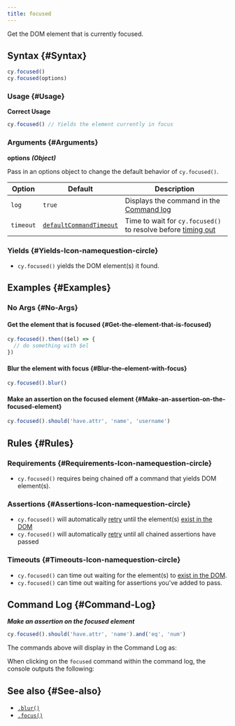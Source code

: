 ```yaml
---
title: focused
---
```


Get the DOM element that is currently focused.

## Syntax {#Syntax}

```javascript
cy.focused()
cy.focused(options)
```

### Usage {#Usage}

**<Icon name="check-circle" color="green" /> Correct Usage**

```javascript
cy.focused() // Yields the element currently in focus
```

### Arguments {#Arguments}

**<Icon name="angle-right" /> options** **_(Object)_**

Pass in an options object to change the default behavior of `cy.focused()`.

| Option    | Default                                                              | Description                                                                              |
| --------- | -------------------------------------------------------------------- | ---------------------------------------------------------------------------------------- |
| `log`     | `true`                                                               | Displays the command in the [Command log](/guides/core-concepts/cypress-app#Command-Log) |
| `timeout` | [`defaultCommandTimeout`](/guides/references/configuration#Timeouts) | Time to wait for `cy.focused()` to resolve before [timing out](#Timeouts)                |

### Yields [<Icon name="question-circle"/>](/guides/core-concepts/introduction-to-cypress#Subject-Management) {#Yields-Icon-namequestion-circle}

- `cy.focused()` yields the DOM element(s) it found.

## Examples {#Examples}

### No Args {#No-Args}

#### Get the element that is focused {#Get-the-element-that-is-focused}

```javascript
cy.focused().then(($el) => {
  // do something with $el
})
```

#### Blur the element with focus {#Blur-the-element-with-focus}

```javascript
cy.focused().blur()
```

#### Make an assertion on the focused element {#Make-an-assertion-on-the-focused-element}

```javascript
cy.focused().should('have.attr', 'name', 'username')
```

## Rules {#Rules}

### Requirements [<Icon name="question-circle"/>](/guides/core-concepts/introduction-to-cypress#Chains-of-Commands) {#Requirements-Icon-namequestion-circle}

- `cy.focused()` requires being chained off a command that yields DOM
element(s).

### Assertions [<Icon name="question-circle"/>](/guides/core-concepts/introduction-to-cypress#Assertions) {#Assertions-Icon-namequestion-circle}

- `cy.focused()` will automatically
[retry](/guides/core-concepts/retry-ability) until the element(s)
[exist in the DOM](/guides/core-concepts/introduction-to-cypress#Default-Assertions)</li><li>`cy.focused()`
will automatically [retry](/guides/core-concepts/retry-ability) until all
chained assertions have passed

### Timeouts [<Icon name="question-circle"/>](/guides/core-concepts/introduction-to-cypress#Timeouts) {#Timeouts-Icon-namequestion-circle}

- `cy.focused()` can time out waiting for the element(s) to
[exist in the DOM](/guides/core-concepts/introduction-to-cypress#Default-Assertions).</li><li>`cy.focused()`
can time out waiting for assertions you've added to pass.

## Command Log {#Command-Log}

**_Make an assertion on the focused element_**

```javascript
cy.focused().should('have.attr', 'name').and('eq', 'num')
```

The commands above will display in the Command Log as:

<DocsImage src="/img/api/focused/make-assertion-about-focused-element.png" alt="Command Log focused" ></DocsImage>

When clicking on the `focused` command within the command log, the console
outputs the following:

<DocsImage src="/img/api/focused/currently-focused-element-in-an-input.png" alt="console focused" ></DocsImage>

## See also {#See-also}

- [`.blur()`](/api/commands/blur)
- [`.focus()`](/api/commands/focus)
